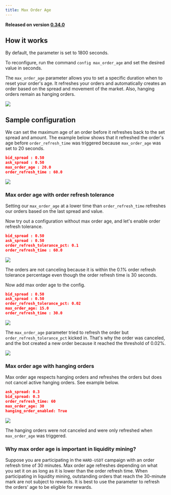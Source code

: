 ```yaml
---
title: Max Order Age
---
```


**Released on version [0.34.0](/release-notes/0.34.0)**

## How it works

By default, the parameter is set to 1800 seconds.

To reconfigure, run the command `config max_order_age` and set the desired value in seconds.

The `max_order_age` parameter allows you to set a specific duration when to reset your order's age. It refreshes your orders and automatically creates an order based on the spread and movement of the market. Also, hanging orders remain as hanging orders.

![](img/config.gif)

## Sample configuration

We can set the maximum age of an order before it refreshes back to the set spread and amount. The example below shows that it refreshed the order's age before `order_refresh_time` was triggered because `max_order_age` was set to 20 seconds.

```json
bid_spread : 0.50
ask_spread : 0.50
max_order_age : 20.0
order_refresh_time : 60.0
```

![](img/max-order-age.png)

### Max order age with order refresh tolerance

Setting our `max_order_age` at a lower time than `order_refresh_time` refreshes our orders based on the last spread and value.

Now try out a configuration without max order age, and let's enable order refresh tolerance.

```json
bid_spread : 0.50
ask_spread : 0.50
order_refresh_tolerance_pct: 0.1
order_refresh_time : 60.0
```

![](img/order-refresh-tolerance.png)

The orders are not canceling because it is within the 0.1% order refresh tolerance percentage even though the order refresh time is 30 seconds.

Now add max order age to the config.

```json
bid_spread : 0.50
ask_spread : 0.50
order_refresh_tolerance_pct: 0.02
max_order_age: 15.0
order_refresh_time : 30.0
```

![](img/different-config.png)

The `max_order_age` parameter tried to refresh the order but `order_refresh_tolerance_pct` kicked in. That's why the order was canceled, and the bot created a new order because it reached the threshold of 0.02%.

![](img/different-config2.png)

### Max order age with hanging orders

Max order age respects hanging orders and refreshes the orders but does not cancel active hanging orders. See example below.

```json
ask_spread: 0.3
bid_spread: 0.3
order_refresh_time: 60
max_order_age: 30
hanging_order_enabled: True
```

![](img/max_order_hanging_order.gif)

The hanging orders were not canceled and were only refreshed when `max_order_age` was triggered.

### Why max order age is important in liquidity mining?

Suppose you are participating in the `HARD-USDT` campaign with an order refresh time of 30 minutes. Max order age refreshes depending on what you set it on as long as it is lower than the order refresh time. When participating in liquidity mining, outstanding orders that reach the 30-minute mark are not subject to rewards. It is best to use the parameter to refresh the orders' age to be eligible for rewards.
